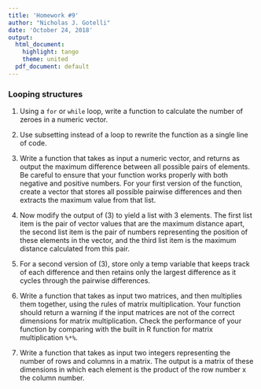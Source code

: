 ```yaml
---
title: 'Homework #9'
author: "Nicholas J. Gotelli"
date: 'October 24, 2018'
output:
  html_document:
    highlight: tango
    theme: united
  pdf_document: default
---
```


### Looping structures

1. Using a `for` or `while` loop, write a function to calculate the number of zeroes in a numeric vector.

2. Use subsetting instead of a loop to rewrite the function as a single line of code.

3. Write a function that takes as input a numeric vector, and returns as output the maximum difference between all possible pairs of elements. Be careful to ensure that your function works properly with both negative and positive numbers. For your first version of the function, create a vector that stores all possible pairwise differences and then extracts the maximum value from that list.

4. Now modify the output of (3) to yield a list with 3 elements. The first list item is the pair of vector values that are the maximum distance apart, the second list item is the pair of numbers representing the position of these elements in the vector, and the third list item is the maximum distance calculated from this pair.

4. For a second version of (3), store only a temp variable that keeps track of each difference and then retains only the largest difference as it cycles through the pairwise differences.

5. Write a function that takes as input two matrices, and then multiplies them together, using the rules of matrix multiplication. Your function should return a warning if the input matrices are not of the correct dimensions for matrix multiplication. Check the performance of your function by comparing with the built in R function for matrix multiplication `%*%`.

6. Write a function that takes as input two integers representing the number of rows and columns in a matrix. The output is a matrix of these dimensions in which each element is the product of the row number x the column number.
